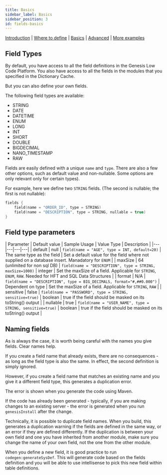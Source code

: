 ```yaml
---
title: Basics
sidebar_label: Basics
sidebar_position: 3
id: fields-basics
---
```


[Introduction](/creating-applications/defining-your-application/data-model/fields/fields)  | [Where to define](/creating-applications/defining-your-application/data-model/fields/fields-where-to-define/) | [Basics](/creating-applications/defining-your-application/data-model/fields/fields-basics/) |  [Advanced](/creating-applications/defining-your-application/data-model/fields/fields-advanced/) | [More examples](/creating-applications/defining-your-application/data-model/fields/fields-examples/) 


## Field Types

By default, you have access to all the field definitions in the Genesis Low Code Platform. You also have access to all the fields in the modules that you specified in the Dictionary Cache.

But you can also define your own fields.

The following field types are available:

* STRING
* DATE
* DATETIME
* ENUM
* LONG
* INT
* SHORT
* DOUBLE
* BIGDECIMAL
* NANO_TIMESTAMP
* RAW

Fields are easily defined with a unique `name` and `type`. There are also a few other options, such as default value and non-nullable. Some options are only relevant only for certain types).

For example, here we define two `STRING` fields. (The second is nullable; the first is not nullable):

```kotlin
fields {
    field(name = "ORDER_ID", type = STRING)
    field(name = "DESCRIPTION", type = STRING, nullable = true)
}
```
## Field type parameters

| Parameter | Default value | Sample Usage | Value Type | Description |
|---|---|---|---|
| default | null | `field(name = "AGE", type = INT, default=20)` | The same type as the field | Set a default value for the field where not supplied on a database insert. Manadatory for `ENUM` |
| maxSize | 64 (unlimited for non sql DB) | `field(name = "DESCRIPTION", type = STRING, maxSize=1000)` | integer | Set the maxSize of a field. Applicable for `STRING`, `ENUM`, `RAW`. Needed for HFT and SQL Data Structures |
| format | N/A | `field(name = "DESCRIPTION", type = BIG_DECIMALS, format="#,##0.000")` | Dependent on type | Set the maxSize of a field. Applicable for `STRING`, `RAW`  |
| sensitive | false | `field(name = "PASSWORD", type = STRING, sensitive=true)` | boolean | true if the field should be masked on its toString() output  |
| nullable | true | `field(name = "USER_NAME", type = STRING, sensitive=true)` | boolean | true if the field should be masked on its toString() output  |

## Naming fields

As is always the case, it is worth being careful with the names you give fields. Clear names help.

If you create a field name that already exists, there are no consequences - as long as the field type is also the same. In effect, the second definition is simply ignored.

However, if you create a field name that matches an existing name and you give it a different field type, this generates a duplication error.

The error is shown when you generate the code using Maven.

If the code has already been generated - typically, if you are making changes to an existing server - the error is generated when you run `genesisInstall` after the change.

Technically, it is possible to duplicate field names. When you build, this generates a duplication warning if the fields are defined in the same way, or an error if they are defined differently. If the duplication is between your own field and one you have inherited from another module, make sure you change the name of your own field, not the one from the other module.

When you define a new field, it is good practice to run `codegen:generateSysDef`. This will generate code based on the fields definition and you will be able to use intellisense to pick this new field within table definitions.

